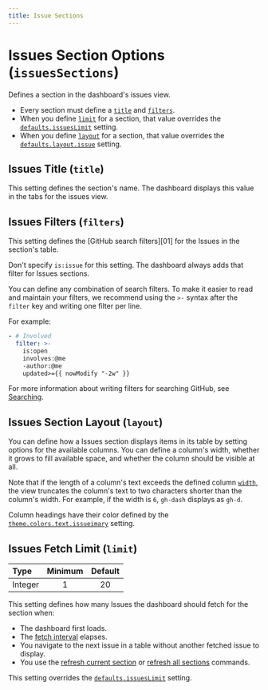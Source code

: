```yaml
---
title: Issue Sections
---
```


# Issues Section Options (`issuesSections`)

Defines a section in the dashboard's issues view.

- Every section must define a [`title`] and [`filters`].
- When you define [`limit`] for a section, that value overrides the
  [`defaults.issuesLimit`] setting.
- When you define [`layout`] for a section, that value overrides the
  [`defaults.layout.issue`] setting.

[`title`]: #issues-title-title
[`filters`]: #issues-filters-filters
[`limit`]: #issues-fetch-limit-limit
[`layout`]: #issues-section-layout-layout
[`defaults.issuesLimit`]: /configuration/defaults/#issue-fetch-limit-issueslimit
[`defaults.layout.issue`]: /configuration/defaults/#layout-options-layout

## Issues Title (`title`)

This setting defines the section's name. The dashboard displays this value in the tabs for
the issues view.

## Issues Filters (`filters`)

This setting defines the [GitHub search filters][01] for the Issues in the section's table.

Don't specify `is:issue` for this setting. The dashboard always adds that filter for Issues
sections.

You can define any combination of search filters. To make it easier to read and maintain
your filters, we recommend using the `>-` syntax after the `filter` key and writing one
filter per line.

For example:

```yaml
- # Involved
  filter: >-
    is:open
    involves:@me
    -author:@me
    updated>={{ nowModify "-2w" }}
```

For more information about writing filters for searching GitHub, see [Searching].

[Searching]: /configuration/searching

## Issues Section Layout (`layout`)

You can define how a Issues section displays items in its table by setting options for the
available columns. You can define a column's width, whether it grows to fill available space,
and whether the column should be visible at all.

Note that if the length of a column's text exceeds the defined column [`width`], the view
truncates the column's text to two characters shorter than the column's width. For example, if
the width is `6`, `gh-dash` displays as `gh-d`.

Column headings have their color defined by the [`theme.colors.text.issueimary`] setting.

[`width`]: /configuration/layout/options#layout-options-width
[`theme.colors.text.issueimary`]: /configuration/theme

## Issues Fetch Limit (`limit`)

| Type    | Minimum | Default |
| :------ | :-----: | :-----: |
| Integer |    1    |   20    |

This setting defines how many Issues the dashboard should fetch for the section when:

- The dashboard first loads.
- The [fetch interval] elapses.
- You navigate to the next issue in a table without another fetched issue to display.
- You use the [refresh current section] or [refresh all sections] commands.

This setting overrides the [`defaults.issuesLimit`] setting.

[fetch interval]: /configuration/defaults/#refetch-interval-in-minutes-refetchintervalminutes
[refresh current section]: /getting-started/keybindings/global/#r---refresh-current-section
[refresh all sections]: /getting-started/keybindings/global/#r---refresh-all-sections
[`defaults.issuesLimit`]: /configuration/defaults/#issue-fetch-limit
